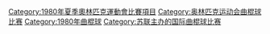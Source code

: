 [[Category:1980年夏季奧林匹克運動會比賽項目|Category:1980年夏季奧林匹克運動會比賽項目]]
[[Category:奥林匹克运动会曲棍球比赛|Category:奥林匹克运动会曲棍球比赛]]
[[Category:1980年曲棍球|Category:1980年曲棍球]]
[[Category:苏联主办的国际曲棍球比赛|Category:苏联主办的国际曲棍球比赛]]